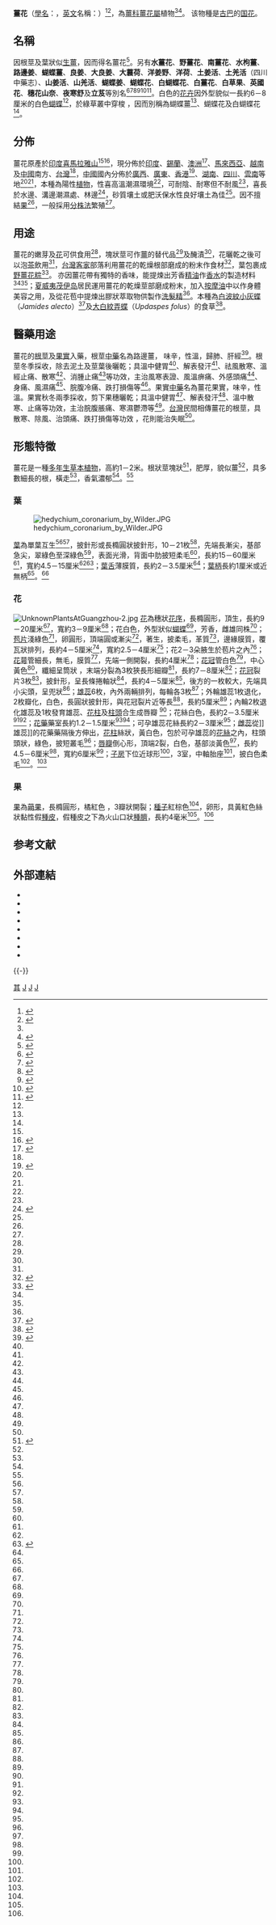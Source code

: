 {{noteTA
|T=zh-hans:姜花;zh-hk:薑花;zh-tw:野薑花;
|1=zh-hans:厘米;zh-hk:厘米;zh-tw:公分;
|2=zh-hans:毫米;zh-hk:毫米;zh-tw:公釐;
|3=zh-hans:姜花;zh-hk:薑花;zh-tw:野薑花;
}}
{{Speciesbox 
| genus = Hedychium
| species = coronarium
| authority = [[Johann_Gerhard_König|J. Koenig]]
| image = Starr 020803-0036 Hedychium coronarium.jpg
| synonyms = 
* ''Amomum filiforme'' Hunter ex Ridl.
* ''Gandasulium coronarium'' (J.König) Kuntze
* ''Gandasulium lingulatum'' (Hassk.) Kuntze
* ''Hedychium chrysoleucum'' Hook.
* ''Hedychium coronarium'' var. ''baimao'' Z.Y. Zhu
* ''Hedychium coronarium'' var. ''chrysoleucum'' (Hook.) Baker
* ''Hedychium coronarium'' var. ''maximum'' (Roscoe) Eichle
* ''Hedychium gandasulium'' Buch.-Ham. ex Wall.
* ''Hedychium lingulatum'' Hassk.
* ''Hedychium maximum'' Roscoe
* ''Hedychium prophetae'' Buch.-Ham. ex Wall.
* ''Hedychium spicatum'' Lodd.
* ''Hedychium sulphureum'' Wall.
* ''Kaempferia hedychium'' Lam.<ref>{{cite web | url= http://www.theplantlist.org/tpl/record/kew-248115  | title= Hedychium coronarium J.König| publisher=The Plant List 2010}}</ref><ref>{{cite web | url= http://taibnet.sinica.edu.tw/chi/taibnet_species_detail.php?name_code=202277 | title= 同種異名明細 | publisher= 臺灣物種名錄 | accessdate= 2011-09-04 | archive-date= 2016-03-04 | archive-url= https://web.archive.org/web/20160304193834/http://taibnet.sinica.edu.tw/chi/taibnet_species_detail.php?name_code=202277 | dead-url= no }}</ref>
}}

'''薑花'''（[[學名|學名]]：''{{lang|la|Hedychium coronarium}}''，[[英文|英文]]名稱：''{{lang|en|Coronarious Gingerlily 、 Ginger Lily}}''）<ref name="浸會大學">{{cite encyclopedia| encyclopedia=香港浸會大學中醫藥學院藥用植物圖像數據庫| title=薑花 Jianghua| volume=| pages=| url=http://libproject.hkbu.edu.hk/was40/detail?record=1&channelid=1288&searchword=%28Hedychium+coronarium%29&extension=all&sortfield=%2Bname_formal_latin_sort| access-date=2011-09-04| archive-date=2016-03-04| archive-url=https://web.archive.org/web/20160304100416/http://libproject.hkbu.edu.hk/was40/detail?record=1&channelid=1288&searchword=(Hedychium+coronarium)&extension=all&sortfield=%2Bname_formal_latin_sort| dead-url=no}}</ref><ref name="香港野花網">{{cite encyclopedia | encyclopedia=香港野花網 | title=薑花 | volume= | pages= | url=http://www.producegreen.org.hk/hkwildflower/100flower/flower_110.htm | access-date=2011-09-04 | archive-date=2011-11-29 | archive-url=https://web.archive.org/web/20111129221705/http://www.producegreen.org.hk/hkwildflower/100flower/flower_110.htm | dead-url=no }}</ref>，為[[薑科|薑科]][[薑花屬|薑花屬]]植物<ref name="浸會大學"/><ref name="中國生物物種">{{cite encyclopedia| encyclopedia=中國生物物種名錄2009版| title=Hedychium coronarium| volume=| pages=| url=http://data.sp2000.cn/2009_cnnode_c/show_species_details.php?record_id=bd6be86a-8935-4e0c-a691-6cb16c3fc6db}}{{dead link|date=2018年1月 |bot=InternetArchiveBot |fix-attempted=yes }}</ref>。
该物種是[[古巴|古巴]]的[[国花|国花]]。

== 名稱 ==

因根莖及葉狀似[[生薑|生薑]]，因而得名薑花<ref name="植物通">{{cite encyclopedia  | encyclopedia=植物通  | title=薑花（Hedychium coronarium）  | volume=  | pages=  | url=http://www.zhiwutong.com/learning/01-31/27521.htm  | access-date=2011-09-04  | archive-date=2012-06-01  | archive-url=https://web.archive.org/web/20120601140740/http://zhiwutong.com/learning/01-31/27521.htm  | dead-url=no  }}</ref>。另有'''水薑花'''、'''野薑花'''、'''南薑花'''、'''水枸薑'''、'''路邊姜'''、'''蝴蝶薑'''、'''良姜'''、'''大良姜'''、'''大蘘荷'''、'''洋姜野'''、'''洋荷'''、'''土姜活'''、'''土羌活'''（四川中藥志）、'''山姜活'''、'''山羌活'''、'''蝴蝶姜'''、'''蝴蝶花'''、'''白蝴蝶花'''、'''白薑花'''、'''白草果'''、'''英國花'''、'''穗花山奈'''、'''夜寒舒'''及'''立芨'''等別名<ref>{{cite encyclopedia | encyclopedia=中國自然標本館  | title= Hedychium coronarium Koen.  薑花 | volume= | pages=|url=http://www.nature-museum.net/49532.sp}}</ref><ref name="台南縣">{{cite encyclopedia| encyclopedia=台南縣本土教學資源網| title=單元 55 野薑花| volume=| pages=| url=http://ltrc.tnc.edu.tw/modules/tadbook2/view.php?book_sn=3&bdsn=480}}{{dead link|date=2018年1月 |bot=InternetArchiveBot |fix-attempted=yes }}</ref><ref name="交通部">{{cite encyclopedia| encyclopedia=交通部觀光局參山國家風景區管理處| title=野薑花 Hedychium coronarium Koenig 薑科| volume=| pages=| url=http://www.trimt-nsa.gov.tw/cht/tree11.aspx}}{{dead link|date=2018年1月 |bot=InternetArchiveBot |fix-attempted=yes }}</ref><ref name="台北植物園">{{cite encyclopedia |encyclopedia=台北植物園資訊網 |title=野薑花Hedychium coronarium Koenig |volume= |pages= |url=http://tpbg.tfri.gov.tw/plants/plants_info.php?rid=71 |access-date=2011-09-04 |archive-date=2016-03-05 |archive-url=https://web.archive.org/web/20160305031543/http://tpbg.tfri.gov.tw/plants/plants_info.php?rid=71 |dead-url=no }}</ref><ref name="人力發展">{{cite encyclopedia | encyclopedia=公務人力發展中心 | title=庭院植物 野薑花 | volume= | pages= | url=http://www.hrd.gov.tw/content/about/about06in.aspx?sid=21 | access-date=2011-09-04 | archive-url=https://web.archive.org/web/20160304093712/http://www.hrd.gov.tw/content/about/about06in.aspx?sid=21 | archive-date=2016-03-04 | dead-url=yes }}</ref><ref>{{cite web | url=http://tai2.ntu.edu.tw/PlantInfo/species-name.php?code=639%20006%2001%200 | title=Hedychium coronarium Koenig | publisher=台灣植物資訊整合查詢系統植物名彙 | accessdate=2011-09-04 | archive-date=2016-03-05 | archive-url=https://web.archive.org/web/20160305033807/http://tai2.ntu.edu.tw/PlantInfo/species-name.php?code=639%20006%2001%200 | dead-url=no }}</ref>。白色的[[花卉|花卉]]因外型貌似一長約6－8厘米的白色[[蝴蝶|蝴蝶]]<ref name="台南縣"/>，於綠草叢中穿梭 ，因而別稱為蝴蝶薑<ref name="台南縣"/>、蝴蝶花及白蝴蝶花<ref name="交通部"/>。

==分佈==
薑花原產於[[印度|印度]][[喜馬拉雅山|喜馬拉雅山]]<ref name="植物通"/><ref name="薑花主題館">{{cite encyclopedia | encyclopedia=行政院農業委員會薑花主題館 | title= 遮陰處理對薑花生育之影響 | volume= | pages=| url=http://kmweb.coa.gov.tw/subject/ct.asp?xItem=309523&ctNode=6867&mp=114&kpi=0}}</ref>，現分佈於[[印度|印度]]、[[錫蘭|錫蘭]]、[[澳洲|澳洲]]<ref name="中國植物誌">{{cite encyclopedia| encyclopedia=中國植物誌| title=薑花| volume=16(2)| pages=26| url=http://v2.cvh.org.cn/zhiwuzhi/page/16(2)/026.pdf}}{{dead link|date=2018年4月 |bot=InternetArchiveBot |fix-attempted=yes }}</ref>、[[馬來西亞|馬來西亞]]、[[越南|越南]]及[[中國|中國]]南方、[[台灣|台灣]]<ref name="人力發展"/>，[[中國|中國]]國內分佈於[[廣西|廣西]]、[[廣東|廣東]]、[[香港|香港]]<ref>{{cite encyclopedia | encyclopedia=香港植物標本室 | title=Hedychium coronarium Koen. | volume= | pages= | url=http://www.hkherbarium.net/Herbarium/c_search_end.asp?id=1618 }}{{Dead link|date=2019年11月 |bot=InternetArchiveBot |fix-attempted=yes }}</ref>、[[湖南|湖南]]、[[四川|四川]]、[[雲南|雲南]]等地<ref name="中國生物物種"/><ref name="中國植物誌"/>，本種為陽性[[植物|植物]]，性喜高溫潮濕環境<ref name="人力發展"/>，可耐陰、耐寒但不耐風<ref name="人力發展"/>，喜長於水邊、溝邊潮濕處、林邊<ref name="四川植物誌">{{cite encyclopedia| encyclopedia=四川植物誌| title=薑花| volume=10| pages=589-590| url=http://v2.cvh.org.cn/difangzhi/sichuan/page/10/589.pdf}}{{dead link|date=2018年1月 |bot=InternetArchiveBot |fix-attempted=yes }}</ref>，砂質壤土或肥沃保水性良好壤土為佳<ref name="台南縣"/>。因不擅結[[果|果]]<ref name="交通部"/>，一般採用[[分株法|分株法]]繁殖<ref name="人力發展"/>。

== 用途 ==
薑花的嫩芽及[[花|花]]可供食用<ref name="台南縣"/>，塊狀莖可作[[薑|薑]]的替代品<ref name="人力發展"/>及醃漬<ref name="薑花主題館"/>，花曬乾之後可以泡[[茶|茶]]飲用<ref name="香港野花網"/>，[[台灣|台灣]][[客家|客家]]部落利用薑花的乾燥根部磨成的粉末作食材<ref>{{cite encyclopedia| encyclopedia=臺北市政府客家事務委員會| title=2004年客家文化季刊春季號 端午飄粽香　口味很多樣─找尋古早味的那份感動| volume=| pages=| url=http://www.hac.taipei.gov.tw/ct.asp?xItem=1422665&CtNode=40436&mp=122021}}{{dead link|date=2018年1月 |bot=InternetArchiveBot |fix-attempted=yes }}</ref>，葉包裹成[[野薑花粽|野薑花粽]]<ref>{{cite encyclopedia| encyclopedia=新唐人亞太電視台| title=野薑花創意食品 香味撲鼻齒留香| volume=| pages=| url=http://ap.ntdtv.com/b5/video/id/36755}}{{dead link|date=2018年1月 |bot=InternetArchiveBot |fix-attempted=yes }}</ref>。 亦因薑花帶有獨特的香味，能提煉出芳香[[精油|精油]]作[[香水|香水]]的製造材料<ref name="台南縣"/><ref name="人力發展"/>；[[夏威夷|夏威夷]][[茂伊岛|茂伊岛]]居民運用薑花的乾燥莖部磨成粉末，加入[[按摩油|按摩油]]中以作身體美容之用，及從花苞中提煉出膠狀萃取物供製作[[洗髮精|洗髮精]]<ref name="薑花主題館"/>。本種為[[白波紋小灰蝶|白波紋小灰蝶]]（''Jamides alecto''）<ref>{{cite encyclopedia| encyclopedia=法鼓人文社會學院| title=法鼓山原生植物 穗花山奈(butterfly ginger)| volume=| pages=| url=http://www.ddc.edu.tw/zh-tw/node/1587}}{{dead link|date=2018年1月 |bot=InternetArchiveBot |fix-attempted=yes }}</ref>及[[大白紋弄蝶|大白紋弄蝶]]（''Updaspes folus''）的食草<ref>{{cite encyclopedia| encyclopedia=蝶迷圖鑑| title=穗花山奈| volume=| pages=| url=http://www.vel.cc/ns.asp?i=111| access-date=2011-09-04| archive-date=2016-03-04| archive-url=https://web.archive.org/web/20160304121636/http://www.vel.cc/ns.asp?i=111| dead-url=no}}</ref>。

== 醫藥用途 ==
{{medical}}
薑花的[[根莖|根莖]]及[[果實|果實]]入藥，根莖[[中藥|中藥]]名為路邊薑， 味辛，性溫，歸肺、肝經<ref name="南方藥用植物">{{cite book|title=《中國藥用植物圖鑒系列之一 南方藥用植物圖鑒 》|author= |series=王玉生、蔡岳文|publisher=汕頭大學出版社|page=第305頁|isbn= 978-7-81036-859-9|date=2007年7月}}</ref>。根莖冬季採收，除去泥土及莖葉後曬乾；具溫中健胃<ref name="香港野花網"/>、解表發汗<ref name="香港野花網"/>、祛風散寒、溫經止痛、散寒<ref name="四川植物誌"/>、消腫止痛<ref name="南方藥用植物"/>等功效，主治風寒表證、風溫痹痛、外感頭痛<ref name="四川植物誌"/>、身痛、風濕痛<ref name="四川植物誌"/>、脘腹冷痛、跌打損傷等<ref name="浸會大學"/>。果實[[中藥|中藥]]名為薑花果實，味辛，性溫。果實秋冬兩季採收，剪下果穗曬乾；具溫中健胃<ref name="香港野花網"/>、解表發汗<ref name="香港野花網"/>、溫中散寒、止痛等功效，主治脘腹脹痛、寒濕鬱滯等<ref name="浸會大學"/>。[[台灣|台灣]]民間相傳薑花的根莖，具散寒、除風、治頭痛、跌打損傷等功效 ，花則能治失眠<ref name="薑花主題館"/>。

== 形態特徵 ==

薑花是一種[[多年生|多年生]][[草本|草本]][[植物|植物]]，高約1－2米。根狀莖塊狀<ref name="浙江植物誌">{{cite encyclopedia| encyclopedia=浙江植物誌| title=薑花| volume=7| pages=474| url=http://v2.cvh.org.cn/difangzhi/zhejiang/page/7/474.pdf}}{{dead link|date=2018年1月 |bot=InternetArchiveBot |fix-attempted=yes }}</ref>，肥厚，貌似薑<ref name="台南縣"/>，具多數細長的根，橫走<ref name="四川植物誌"/>，香氣濃郁<ref name="人力發展"/>。<ref name="中國植物誌"/>

=== 葉 ===
[[File:hedychium_coronarium_by_Wilder.JPG|thumb]]

[[葉|葉]]為單葉互生<ref name="台南縣"/><ref name="人力發展"/>，披針形或長橢圓狀披針形，10－21枚<ref name="四川植物誌"/>，先端長漸尖，基部急尖，翠綠色至深綠色<ref name="台南縣"/>，表面光滑，背面中肋披短柔毛<ref name="人力發展"/>，長約15－60厘米<ref name="四川植物誌"/>，寬約4.5－15厘米<ref name="浙江植物誌"/><ref name="安徽植物誌">{{cite encyclopedia| encyclopedia=安徽植物誌| title=薑花| volume=5| pages=522-523| url=http://v2.cvh.org.cn/difangzhi/anhui/page/5/522.pdf}}{{dead link|date=2018年1月 |bot=InternetArchiveBot |fix-attempted=yes }}</ref>；[[葉舌|葉舌]]薄膜質，長約2－3.5厘米<ref name="四川植物誌"/>；[[葉柄|葉柄]]長約1厘米或近無柄<ref name="人力發展"/>。<ref name="中國植物誌"/>

=== 花 ===
[[File:UnknownPlantsAtGuangzhou-2.jpg|thumb]]
[[花|花]]為穗狀[[花序|花序]]，長橢圓形，頂生，長約9－20厘米<ref name="四川植物誌"/>，寬約3－9厘米<ref name="四川植物誌"/>；花白色，外型狀似[[蝴蝶|蝴蝶]]<ref name="台北植物園"/>，芳香，雌雄同株<ref name="台南縣"/>；[[苞片|苞片]]淺綠色<ref name="人力發展"/>，卵圓形，頂端圓或漸尖<ref name="浙江植物誌"/>，著生，披柔毛，革質<ref name="人力發展"/>，邊緣膜質，覆瓦狀排列，長約4－5厘米<ref name="四川植物誌"/>，寬約2.5－4厘米<ref name="四川植物誌"/>；花2－3朵腋生於苞片之內<ref name="人力發展"/>；[[花萼|花萼]]管細長，無毛，膜質<ref name="人力發展"/>，先端一側開裂，長約4厘米<ref name="四川植物誌"/>；[[花冠|花冠]]管白色<ref name="四川植物誌"/>，中心黃色<ref name="台北植物園"/>，纖細呈筒狀 ，末端分裂為3枚狹長形細瓣<ref name="台南縣"/>，長約7－8厘米<ref name="四川植物誌"/>；[[花冠|花冠]]裂片3枚<ref name="台南縣"/>，披針形，呈長條捲軸狀<ref name="人力發展"/>，長約4－5厘米<ref name="四川植物誌"/>，後方的一枚較大，先端具小尖頭，呈兜狀<ref name="四川植物誌"/>；[[雄蕊|雄蕊]]6枚，內外兩輛排列，每輪各3枚<ref name="人力發展"/>；外輪雄蕊1枚退化，2枚瓣化，白色，長圓狀披針形，與花冠裂片近等長<ref name="四川植物誌"/>，長約5厘米<ref name="人力發展"/>；內輪2枚退化雄蕊及1枚發育雄蕊、[[花柱|花柱]]及[[柱頭|柱頭]]合生成唇瓣 <ref name="人力發展"/>；花絲白色，長約2－3.5厘米<ref name="人力發展"/><ref name="四川植物誌"/>；[[花藥|花藥]]藥室長約1.2－1.5厘米<ref name="四川植物誌"/><ref name="安徽植物誌"/>；可孕雄蕊花絲長約2－3厘米<ref name="浙江植物誌"/>；[[雌蕊|雌蕊]]從]]雄蕊]]的花藥藥隔後方伸出，[[花柱|花柱]]絲狀，黃白色，包於可孕雄蕊的[[花絲|花絲]]之內，柱頭頭狀，綠色，披短叢毛<ref name="人力發展"/>；[[唇瓣|唇瓣]]倒心形，頂端2裂，白色，基部淡黃色<ref name="浙江植物誌"/>，長約4.5－6厘米<ref name="四川植物誌"/>，寬約6厘米<ref name="安徽植物誌"/>；[[子房|子房]]下位近球形<ref name="四川植物誌"/>，3室，中軸胎座<ref name="人力發展"/>，披白色柔毛<ref name="四川植物誌"/>。<ref name="中國植物誌"/>

=== 果 ===

[[果|果]]為[[蒴果|蒴果]]，長橢圓形，橘紅色 ，3瓣狀開裂；[[種子|種子]]紅棕色<ref name="台南縣"/>，卵形，具黃紅色絲狀黏性假[[種皮|種皮]]，假種皮之下為火山口狀[[種臍|種臍]]，長約4毫米<ref name="人力發展"/>。<ref name="中國植物誌"/>

== 参考文献 ==
{{reflist|3}}

== 外部連結 ==
{{commons category|Hedychium coronarium|薑花}}
{{wikispecies|Hedychium coronarium}}
{{div col|2}}
* {{zh-hans}}{{cite web | url= http://www.nature-museum.net/album/ShowSpAlbum.aspx?spid=49532  | title= 姜花 Hedychium coronarium | publisher=中國自然標本館物种相册 |accessdate=September 4, 2011}}
* {{zh-hans}}{{cite web | url= http://www.plantphoto.cn/tu.aspx?id=613981 | title= 姜花| publisher=中國植物圖像庫 |accessdate=September 4, 2011}}
*{{cite web | url= http://plant.tesri.gov.tw/plant/WebShowBPlant.aspx?tno=639006010&spkind=1 | title= 野薑花 | publisher= 台灣野生植物資料庫 | accessdate= September 4, 2011 | archive-date= 2016-03-04 | archive-url= https://web.archive.org/web/20160304200120/http://plant.tesri.gov.tw/plant/WebShowBPlant.aspx?tno=639006010&spkind=1 | dead-url= no }}
* {{cite web  | url= http://digiarch.sinica.edu.tw/content.jsp?option_id=2442&index_info_id=701  | title= 穗花山奈（野薑花）  | publisher= 中央研究院數位典藏資源網  | accessdate= September 4, 2011  | archive-date= 2009-02-14  | archive-url= https://web.archive.org/web/20090214090700/http://digiarch.sinica.edu.tw/content.jsp?option_id=2442&index_info_id=701  | dead-url= no  }}
* {{cite web| url=http://tai2.ntu.edu.tw/specimen/species-specimen.php?folderID=639%20006%2001%200&display=pic| title=Hedychium coronarium Koenig| publisher=台灣植物資訊整合查詢系統| accessdate=September 4, 2011| archive-date=2016-03-04| archive-url=https://web.archive.org/web/20160304202611/http://tai2.ntu.edu.tw/specimen/species-specimen.php?folderID=639%20006%2001%200&display=pic| dead-url=no}}
* {{cite web| url=http://www.taomi.tw/newsview.html?sid=967| title=穗花山奈| publisher=桃米自然保育及生態旅遊協會| accessdate=September 4, 2011| archive-date=2016-03-05| archive-url=https://web.archive.org/web/20160305002002/http://www.taomi.tw/newsview.html?sid=967| dead-url=no}}
* {{cite web| url=http://e-info.org.tw/node/16597| title=野薑花 Hedychium coronarium Koenig 八月 第3週| publisher=環境資訊中心| accessdate=September 4, 2011| archive-date=2013-01-30| archive-url=https://web.archive.org/web/20130130221748/http://e-info.org.tw/node/16597| dead-url=no}}
* {{cite web| url=http://libproject.hkbu.edu.hk/was40/detail?channelid=1288&searchword=herb_id=D01233| title=薑花| publisher=藥用植物圖像數據庫 (香港浸會大學中醫藥學院)| accessdate=November 4, 2011| archive-date=2016-03-04| archive-url=https://web.archive.org/web/20160304084657/http://libproject.hkbu.edu.hk/was40/detail?channelid=1288&searchword=herb_id=D01233| dead-url=no}}
{{div col end}}
{{-}}
{{Taxonbar}}

[[Category:藥用植物|其]]
[[Category:中药|J]]
[[Category:薑花屬|J]]
[[Category:草本花卉|J]]